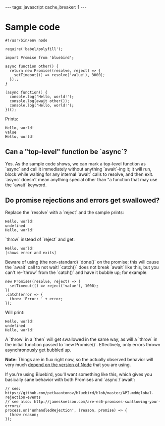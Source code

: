 ---
tags: javascript
cache_breaker: 1
---
= Sample code =

<pre lang="javascript">#!/usr/bin/env node

require('babel/polyfill');

import Promise from 'bluebird';

async function other() {
  return new Promise((resolve, reject) => {
    setTimeout(() => resolve('value'), 3000);
  });;
}

(async function() {
  console.log('Hello, world!');
  console.log(await other());
  console.log('Hello, world!');
})();</pre>

Prints:

<pre>Hello, world!
value
Hello, world!</pre>

== Can a "top-level" function be `async`? ==

Yes. As the sample code shows, we can mark a top-level function as `async` and call it immediately without anything `await`-ing it; it will run, block while waiting for any internal `await` calls to resolve, and then exit. `async` doesn't mean anything special other than "a function that may use the `await` keyword.

== Do promise rejections and errors get swallowed? ==

Replace the `resolve` with a `reject` and the sample prints:

<pre>Hello, world!
undefined
Hello, world!</pre>

`throw` instead of `reject` and get:

<pre>Hello, world!
[shows error and exits]</pre>

Beware of using (the non-standard) `done()` on the promise; this will cause the `await` call to not wait! `catch()` does not break `await` like this, but you can't re-`throw` from the `catch()` and have it bubble up; for example:

<pre lang="javascript">new Promise((resolve, reject) => {
  setTimeout(() => reject('value'), 1000);
})
.catch(error => {
  throw 'Error: ' + error;
});</pre>

Will print:

<pre>Hello, world!
undefined
Hello, world!</pre>

A `throw` in a `then` will get swallowed in the same way, as will a `throw` in the initial function passed to `new Promise()`. Effectively, only errors thrown asynchronously get bubbled up.

'''Note:''' Things are in flux right now, so the actually observed behavior will very much [http://stackoverflow.com/a/30650609/2103996 depend on the version of Node] that you are using.

If you're using Bluebird, you'll want something like this, which gives you basically sane behavior with both Promises and `async`/`await`:

<pre lang="javascript">// see: https://github.com/petkaantonov/bluebird/blob/master/API.md#global-rejection-events
// see also: http://jamesknelson.com/are-es6-promises-swallowing-your-errors/
process.on('unhandledRejection', (reason, promise) => {
  throw reason;
});</pre>
